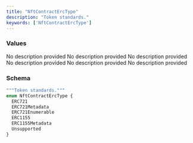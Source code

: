 ```yaml
---
title: "NftContractErcType"
description: "Token standards."
keywords: ['NftContractErcType']
---
```


### Values

<ResponseField name="ERC721" type="enum">
  No description provided
</ResponseField>

<ResponseField name="ERC721Metadata" type="enum">
  No description provided
</ResponseField>

<ResponseField name="ERC721Enumerable" type="enum">
  No description provided
</ResponseField>

<ResponseField name="ERC1155" type="enum">
  No description provided
</ResponseField>

<ResponseField name="ERC1155Metadata" type="enum">
  No description provided
</ResponseField>

<ResponseField name="Unsupported" type="enum">
  No description provided
</ResponseField>

### Schema


```graphql 
"""Token standards."""
enum NftContractErcType {
  ERC721
  ERC721Metadata
  ERC721Enumerable
  ERC1155
  ERC1155Metadata
  Unsupported
}
```
